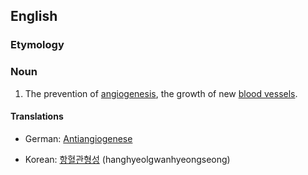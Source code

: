 ==English==

===Etymology===

{{prefix|anti|angiogenesis}}

===Noun===
{{en-noun|-}}

# {{medicine}} The prevention of [[angiogenesis]], the growth of new [[blood vessel]]s.

====Translations====
{{trans-top|prevention of angiogenesis}}
* German: [[Antiangiogenese]] {{f}}
{{trans-mid}}
* Korean: [[항혈관형성]] (hanghyeolgwanhyeongseong)
{{trans-bottom}}